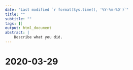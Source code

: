 ---
date: "Last modified `r format(Sys.time(), '%Y-%m-%D')`"
title: ""
subtitle: ""
tags: []
output: html_document
abstract: |
    Describe what you did.
---
# 2020-03-29
